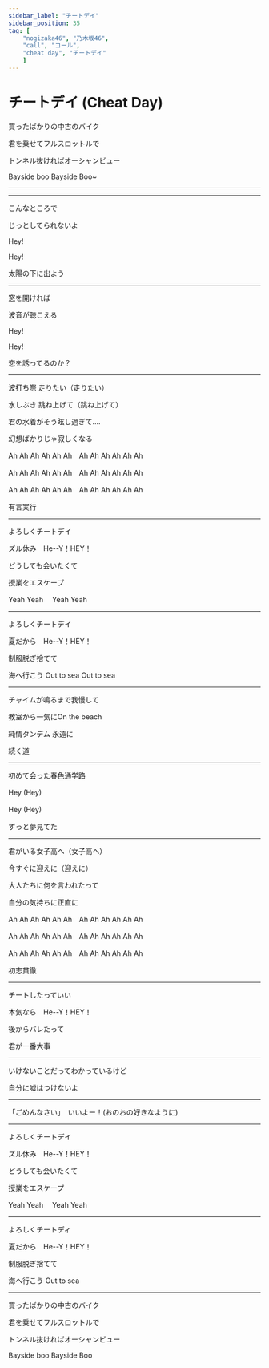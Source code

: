 ```yaml
---
sidebar_label: "チートデイ"
sidebar_position: 35
tag: [
    "nogizaka46", "乃木坂46",
    "call", "コール",
    "cheat day", "チートデイ"
    ]
---
```


# チートデイ (Cheat Day)

買ったばかりの中古のバイク

君を乗せてフルスロットルで

トンネル抜ければオーシャンビュー

Bayside boo <Call> Bayside Boo~ </Call>

---

<Hey count="16" />

---

こんなところで　<NickName />

じっとしてられないよ

Hey! <Hey count="1" />

Hey! <Hey count="1" />

太陽の下に出よう

---

窓を開ければ　<NickName />

波音が聴こえる

Hey! <Hey count="1" />

Hey! <Hey count="1" />

恋を誘ってるのか？

---

<OrHey count="2" />

波打ち際 走りたい（走りたい）

<OrHey count="2" />

水しぶき 跳ね上げて（跳ね上げて）

君の水着がそう眩し過ぎて....

幻想ばかりじゃ寂しくなる

Ah Ah Ah Ah Ah Ah　<Call>Ah Ah Ah Ah Ah Ah </Call>

Ah Ah Ah Ah Ah Ah　<Call>Ah Ah Ah Ah Ah Ah </Call>

Ah Ah Ah Ah Ah Ah　<Call>Ah Ah Ah Ah Ah Ah </Call>

有言実行

---

よろしくチートデイ

ズル休み　<Call>He--Y！HEY！</Call> <Hey count="4" />

どうしても会いたくて

授業をエスケープ

Yeah Yeah　<Call> Yeah Yeah </Call>

---

よろしくチートデイ

夏だから　<Call>He--Y！HEY！</Call> <Hey count="4" />

制服脱ぎ捨てて

海へ行こう Out to sea <Call> Out to sea </Call>

---

チャイムが鳴るまで我慢して

教室から一気にOn the beach

純情タンデム 永遠に

続く道

---

初めて会った春色通学路

Hey (Hey)　<Hey />

Hey (Hey)　<Hey />

ずっと夢見てた

---

君がいる女子高へ（女子高へ）

今すぐに迎えに（迎えに）

大人たちに何を言われたって

自分の気持ちに正直に

Ah Ah Ah Ah Ah Ah　<Call>Ah Ah Ah Ah Ah Ah </Call>

Ah Ah Ah Ah Ah Ah　<Call>Ah Ah Ah Ah Ah Ah </Call>

Ah Ah Ah Ah Ah Ah　<Call>Ah Ah Ah Ah Ah Ah </Call>

初志貫徹

---

チートしたっていい

本気なら　<Call>He--Y！HEY！</Call> <Hey count="4" />

後からバレたって

君が一番大事

---

いけないことだってわかっているけど

自分に嘘はつけないよ

---

「ごめんなさい」　いいよー！(おのおの好きなように)

---

よろしくチートデイ

ズル休み　<Call>He--Y！HEY！</Call> <Hey count="4" />

どうしても会いたくて

授業をエスケープ

Yeah Yeah　<Call> Yeah Yeah </Call>

---

よろしくチートディ

夏だから　<Call>He--Y！HEY！</Call> <Hey count="4" />

制服脱ぎ捨てて

海へ行こう Out to sea

---

買ったばかりの中古のバイク

君を乗せてフルスロットルで

トンネル抜ければオーシャンビュー

Bayside boo <Call> Bayside Boo </Call>
